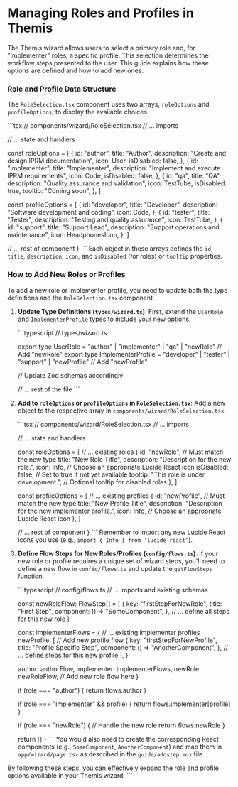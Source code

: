 # Managing Roles and Profiles in Themis

The Themis wizard allows users to select a primary role and, for "Implementer" roles, a specific profile. This selection determines the workflow steps presented to the user. This guide explains how these options are defined and how to add new ones.

### Role and Profile Data Structure

The `RoleSelection.tsx` component uses two arrays, `roleOptions` and `profileOptions`, to display the available choices.

\`\`\`tsx
// components/wizard/RoleSelection.tsx
// ... imports

  // ... state and handlers

  const roleOptions = [
    {
      id: "author",
      title: "Author",
      description: "Create and design IPRM documentation",
      icon: User,
      isDisabled: false,
    },
    {
      id: "implementer",
      title: "Implementer",
      description: "Implement and execute IPRM requirements",
      icon: Code,
      isDisabled: false,
    },
    {
      id: "qa",
      title: "QA",
      description: "Quality assurance and validation",
      icon: TestTube,
      isDisabled: true,
      tooltip: "Coming soon",
    },
  ]

  const profileOptions = [
    {
      id: "developer",
      title: "Developer",
      description: "Software development and coding",
      icon: Code,
    },
    {
      id: "tester",
      title: "Tester",
      description: "Testing and quality assurance",
      icon: TestTube,
    },
    {
      id: "support",
      title: "Support Lead",
      description: "Support operations and maintenance",
      icon: HeadphonesIcon,
    },
  ]

  // ... rest of component
}
\`\`\`
Each object in these arrays defines the `id`, `title`, `description`, `icon`, and `isDisabled` (for roles) or `tooltip` properties.

### How to Add New Roles or Profiles

To add a new role or implementer profile, you need to update both the type definitions and the `RoleSelection.tsx` component.

1.  **Update Type Definitions (`types/wizard.ts`)**:
    First, extend the `UserRole` and `ImplementerProfile` types to include your new options.

    \`\`\`typescript
    // types/wizard.ts

    export type UserRole = "author" | "implementer" | "qa" | "newRole" // Add "newRole"
    export type ImplementerProfile = "developer" | "tester" | "support" | "newProfile" // Add "newProfile"

    // Update Zod schemas accordingly

    // ... rest of the file
    \`\`\`

2.  **Add to `roleOptions` or `profileOptions` in `RoleSelection.tsx`**:
    Add a new object to the respective array in `components/wizard/RoleSelection.tsx`.

    \`\`\`tsx
    // components/wizard/RoleSelection.tsx
    // ... imports

      // ... state and handlers

      const roleOptions = [
        // ... existing roles
        {
          id: "newRole", // Must match the new type
          title: "New Role Title",
          description: "Description for the new role.",
          icon: Info, // Choose an appropriate Lucide React icon
          isDisabled: false, // Set to true if not yet available
          tooltip: "This role is under development.", // Optional tooltip for disabled roles
        },
      ]

      const profileOptions = [
        // ... existing profiles
        {
          id: "newProfile", // Must match the new type
          title: "New Profile Title",
          description: "Description for the new implementer profile.",
          icon: Info, // Choose an appropriate Lucide React icon
        },
      ]

      // ... rest of component
    }
    \`\`\`
    Remember to import any new Lucide React icons you use (e.g., `import { Info } from 'lucide-react'`).

3.  **Define Flow Steps for New Roles/Profiles (`config/flows.ts`)**:
    If your new role or profile requires a unique set of wizard steps, you'll need to define a new flow in `config/flows.ts` and update the `getFlowSteps` function.

    \`\`\`typescript
    // config/flows.ts
    // ... imports and existing schemas

    const newRoleFlow: FlowStep[] = [
      {
        key: "firstStepForNewRole",
        title: "First Step",
        component: () => "SomeComponent",
      },
      // ... define all steps for this new role
    ]

    const implementerFlows = {
      // ... existing implementer profiles
      newProfile: [ // Add new profile flow
        {
          key: "firstStepForNewProfile",
          title: "Profile Specific Step",
          component: () => "AnotherComponent",
        },
        // ... define steps for this new profile
      ],
    }

      author: authorFlow,
      implementer: implementerFlows,
      newRole: newRoleFlow, // Add new role flow here
    }

      if (role === "author") {
        return flows.author
      }

      if (role === "implementer" && profile) {
        return flows.implementer[profile]
      }

      if (role === "newRole") { // Handle the new role
        return flows.newRole
      }

      return []
    }
    \`\`\`
    You would also need to create the corresponding React components (e.g., `SomeComponent`, `AnotherComponent`) and map them in `app/wizard/page.tsx` as described in the `guide/addstep.mdx` file.

By following these steps, you can effectively expand the role and profile options available in your Themis wizard.
\`\`\`

